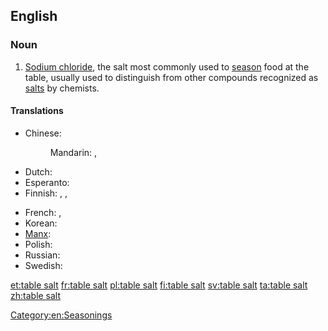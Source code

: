 ==English==

===Noun===
{{en-noun|-}}

# [[sodium chloride|Sodium chloride]], the salt most commonly used to [[season]] food at the table, usually used to distinguish from other compounds recognized as [[salt]]s by chemists.

====Translations====
{{trans-top|salt to season food}}
* Chinese:
*: Mandarin: {{t-|cmn|食鹽|sc=Hani}}, {{t-|cmn|食盐|tr=shíyán|sc=Hani}}
* Dutch: {{t+|nl|tafelzout|n}}
* Esperanto: {{t-|eo|tabla salo}}
* Finnish: {{t+|fi|pöytäsuola}},  {{t+|fi|ruokasuola}}, {{t|fi|keittosuola}}
{{trans-mid}}
* French: {{t+|fr|sel de table|m}}, {{t+|fr|sel|m}}
* Korean: {{t+|ko|소금|tr=sogeum|sc=Kore}}
* [[Manx]]: {{t-|gv|sollan meen|m}}
* Polish: {{t-|pl|sól kuchenna|m}}
* Russian: {{t-|ru|столовая соль|f|tr=stolovája sol’}}
* Swedish: {{t|sv|koksalt|n}}
{{trans-bottom}}

[[Category:en:Seasonings]]

[[et:table salt]]
[[fr:table salt]]
[[pl:table salt]]
[[fi:table salt]]
[[sv:table salt]]
[[ta:table salt]]
[[zh:table salt]]